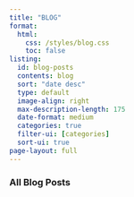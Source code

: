 ```yaml
---
title: "BLOG"
format:
  html:
    css: /styles/blog.css
    toc: false
listing:
  id: blog-posts
  contents: blog
  sort: "date desc"
  type: default
  image-align: right
  max-description-length: 175
  date-format: medium
  categories: true
  filter-ui: [categories]
  sort-ui: true
page-layout: full
---
```

<div class="blog-container-card">

### All Blog Posts

<div class="blog-listing-wrapper">
::: {#blog-posts}
:::
</div>

</div>
